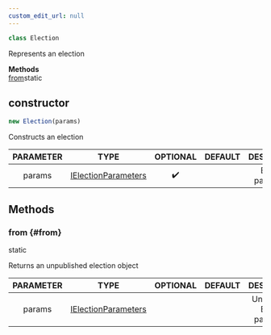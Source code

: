 ```yaml
---
custom_edit_url: null
---
```


```ts
class Election
```

<div>

</div>

Represents an election

<div className="container">
  <div className="row mb-2"><div className="col col--12"><strong>Methods</strong></div></div>
  <div className="row"><div className="col col--12"><a href="#from">from</a><span className="badge badge--info margin-left--sm">static</span></div></div>
</div>

## constructor
```ts
new Election(params)
```

<div>

</div>

Constructs an election

|PARAMETER|TYPE|OPTIONAL|DEFAULT|DESCRIPTION|
|:---:|:---:|:---:|:---:|:---:|
|params|[IElectionParameters](IElectionParameters)|✔️||Election parameters|

## Methods
### from {#from}

<div>
  <span className="badge badge--info">static</span>
</div>

Returns an unpublished election object

|PARAMETER|TYPE|OPTIONAL|DEFAULT|DESCRIPTION|
|:---:|:---:|:---:|:---:|:---:|
|params|[IElectionParameters](IElectionParameters)|||Unpublished Election parameters|

